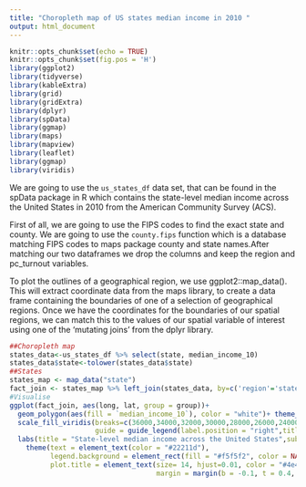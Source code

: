 ```yaml
---
title: "Choropleth map of US states median income in 2010 "
output: html_document
---
```


```r
knitr::opts_chunk$set(echo = TRUE)
knitr::opts_chunk$set(fig.pos = 'H')
library(ggplot2)
library(tidyverse) 
library(kableExtra)
library(grid)
library(gridExtra)
library(dplyr)
library(spData)
library(ggmap)
library(maps)
library(mapview)
library(leaflet)
library(ggmap)
library(viridis)
```

We are going to use the ``us_states_df`` data set, that can be found in the spData package in R  which contains the state-level median income across the United States in 2010 from the American Community Survey (ACS).

First of all, we are going to use the FIPS codes to find the exact state and county. We are going to use the ``county.fips`` function which is a database matching FIPS codes to maps package county and state names.After matching our two dataframes we drop the columns and keep the region and pc_turnout variables.

To plot the outlines of a geographical region, we use ggplot2::map_data(). This will extract coordinate data from the maps library, to create a data frame containing the boundaries of one of a selection of geographical regions. Once we have the coordinates for the boundaries of our spatial regions, we can match this to the values of our spatial variable of interest using one of the ‘mutating joins’ from the dplyr library.

```r
##Choropleth map
states_data<-us_states_df %>% select(state, median_income_10)
states_data$state<-tolower(states_data$state)
##States
states_map <- map_data("state")
fact_join <- states_map %>% left_join(states_data, by=c('region'='state'))
#Visualise 
ggplot(fact_join, aes(long, lat, group = group))+
  geom_polygon(aes(fill = `median_income_10`), color = "white")+ theme_void()+
  scale_fill_viridis(breaks=c(36000,34000,32000,30000,28000,26000,24000,22000,20000),
                     guide = guide_legend(label.position = "right",title = 'Median Income', title.position = 'top', nrow=8))+
  labs(title = "State-level median income across the United States",subtitle = "Reported in 2010") +
    theme(text = element_text(color = "#22211d"),
          legend.background = element_rect(fill = "#f5f5f2", color = NA),
          plot.title = element_text(size= 14, hjust=0.01, color = "#4e4d47",
                                    margin = margin(b = -0.1, t = 0.4, l = 2, unit = "cm")))
```
